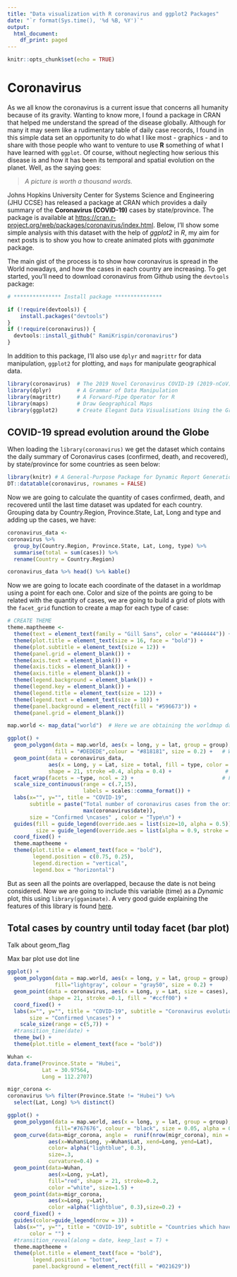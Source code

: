 ```yaml
---
title: "Data visualization with R coronavirus and ggplot2 Packages"
date: "`r format(Sys.time(), '%d %B, %Y')`"
output: 
  html_document:
    df_print: paged
---
```


```r
knitr::opts_chunk$set(echo = TRUE)
```

# Coronavirus

As we all know the coronavirus is a current issue that concerns all humanity because of its gravity. Wanting to know more, I found a package in CRAN that helped me understand the spread of the disease globally. Although for many it may seem like a rudimentary table of daily case records, I found in this simple data set an opportunity to do what I like most - graphics - and to share with those people who want to venture to use **R** something of what I have learned with `ggplot`. Of course, without neglecting how serious this disease is and how it has been its temporal and spatial evolution on the planet. Well, as the saying goes:

> *A picture is worth a thousand words.*

Johns Hopkins University Center for Systems Science and Engineering (JHU CCSE) has released a package at CRAN which provides a daily summary of the **Coronavirus (COVID-19)** cases by state/province. The package is available at <https://cran.r-project.org/web/packages/coronavirus/index.html>. Below, I'll show some simple analysis with this dataset with the help of *ggplot2* in *R*, my aim for next posts is to show you how to create animated plots with *gganimate* package.

The main gist of the process is to show how coronavirus is spread in the World nowadays, and how the cases in each country are increasing. To get started, you’ll need to download coronavirus from Github using the `devtools` package:

```r
# *************** Install package ***************

if (!require(devtools)) {
    install.packages("devtools")
}
if (!require(coronavirus)) {
  devtools::install_github(" RamiKrispin/coronavirus")
}
```

In addition to this package, I’ll also use `dplyr` and `magrittr` for data manipulation, `ggplot2` for plotting, and `maps` for manipulate geographical data. 

```r
library(coronavirus)  # The 2019 Novel Coronavirus COVID-19 (2019-nCoV) Dataset
library(dplyr)        # A Grammar of Data Manipulation
library(magrittr)     # A Forward-Pipe Operator for R
library(maps)         # Draw Geographical Maps
library(ggplot2)      # Create Elegant Data Visualisations Using the Grammar of Graphics
```

## COVID-19 spread evolution around the Globe

When loading the `library(coronavirus)` we get the dataset which contains the daily summary of Coronavirus cases (confirmed, death, and recovered), by state/province for some countries as seen below:

```r
library(knitr) # A General-Purpose Package for Dynamic Report Generation in R
DT::datatable(coronavirus, rownames = FALSE)
```

Now we are going to calculate the quantity of cases confirmed, death, and recovered until the last time dataset was updated for each country. Grouping data by Country.Region, Province.State, Lat, Long and type and adding up the cases, we have:

```r
coronavirus_data <- 
coronavirus %>% 
  group_by(Country.Region, Province.State, Lat, Long, type) %>% 
  summarise(total = sum(cases)) %>% 
  rename(Country = Country.Region)

coronavirus_data %>% head() %>% kable()
```

Now we are going to locate each coordinate of the dataset in a worldmap using a point for each one. Color and size of the points are going to be related with the quantity of cases, we are going to build a grid of plots with the `facet_grid` function to create a map for each type of case:

```r

# CREATE THEME
theme.maptheeme <-
  theme(text = element_text(family = "Gill Sans", color = "#444444")) +
  theme(plot.title = element_text(size = 16, face = "bold")) +
  theme(plot.subtitle = element_text(size = 12)) +
  theme(panel.grid = element_blank()) +
  theme(axis.text = element_blank()) +
  theme(axis.ticks = element_blank()) +
  theme(axis.title = element_blank()) +
  theme(legend.background = element_blank()) +
  theme(legend.key = element_blank()) +
  theme(legend.title = element_text(size = 12)) +
  theme(legend.text = element_text(size = 10)) +
  theme(panel.background = element_rect(fill = "#596673")) +
  theme(panel.grid = element_blank())

map.world <- map_data("world")  # Here we are obtaining the worldmap data, borders, countries, etc.

ggplot() +
  geom_polygon(data = map.world, aes(x = long, y = lat, group = group), 
               fill = "#DEDEDE",colour = "#818181", size = 0.2) +   # World map
  geom_point(data = coronavirus_data, 
             aes(x = Long, y = Lat, size = total, fill = type, color = type),
             shape = 21, stroke =0.4, alpha = 0.4) +                 # Coronavirus
  facet_wrap(facets = ~type, ncol = 2) +                            # Facet
  scale_size_continuous(range = c(.7,15), 
                        labels = scales::comma_format()) +
  labs(x="", y="", title = "COVID-19", 
       subtitle = paste("Total number of coronavirus cases from the origin of the disease to",
                        max(coronavirus$date)),
       size = "Confirmed \ncases" , color = "Type\n") +                                # Aesthetics
  guides(fill = guide_legend(override.aes = list(size=10, alpha = 0.5)),
         size = guide_legend(override.aes = list(alpha = 0.9, stroke = 1))) +
  coord_fixed() +
  theme.maptheeme +
  theme(plot.title = element_text(face = "bold"),
        legend.position = c(0.75, 0.25), 
        legend.direction = "vertical",
        legend.box = "horizontal")
```

But as seen all the points are overlapped, because the date is not being considered. Now we are going to include this variable (time) as a _Dynamic_ plot, this using `library(gganimate)`. A very good guide explaining the features of this library is found [here](https://goodekat.github.io/presentations/2019-isugg-gganimate-spooky/slides.html).


## Total cases by country until today facet (bar plot)

Talk about geom_flag

Max bar plot use dot line


```r
ggplot() +
  geom_polygon(data = map.world, aes(x = long, y = lat, group = group),
               fill="lightgray", colour = "gray50", size = 0.2) +
  geom_point(data = coronavirus, aes(x = Long, y = Lat, size = cases), alpha = 0.7,
             shape = 21, stroke =0.1, fill = "#ccff00") +
  coord_fixed() +
  labs(x="", y="", title = "COVID-19", subtitle = "Coronavirus evolution around the World",
       size = "Confirmed \ncases") +
    scale_size(range = c(5,7)) +
  #transition_time(date) +
  theme_bw() +
  theme(plot.title = element_text(face = "bold"))
```



```r
Wuhan <- 
data.frame(Province.State = "Hubei",
           Lat = 30.97564,
           Long = 112.2707)

migr_corona <- 
coronavirus %>% filter(Province.State != "Hubei") %>% 
  select(Lat, Long) %>% distinct()

ggplot() +
  geom_polygon(data = map.world, aes(x = long, y = lat, group = group),
               fill="#767676", colour = "black", size = 0.05, alpha = 0.3) + 
  geom_curve(data=migr_corona, angle =  runif(nrow(migr_corona), min = 0, max = 180),
             aes(x=Wuhan$Long, y=Wuhan$Lat, xend=Long, yend=Lat),
             color= alpha("lightblue", 0.3),
             size=.3,
             curvature=0.4) +
  geom_point(data=Wuhan,
             aes(x=Long, y=Lat), 
             fill="red", shape = 21, stroke=0.2,
             color ="white", size=1.5) +
  geom_point(data=migr_corona,
             aes(x=Long, y=Lat), 
             color =alpha("lightblue", 0.3),size=0.2) +
  coord_fixed() +
  guides(color=guide_legend(nrow = 3)) +
  labs(x="", y="", title = "COVID-19", subtitle = "Countries which have confirmed coronavirus cases",
       color = "") +
  #transition_reveal(along = date, keep_last = T) +
  theme.maptheeme +
  theme(plot.title = element_text(face = "bold"), 
        legend.position = "bottom",
        panel.background = element_rect(fill = "#021629"))
```
